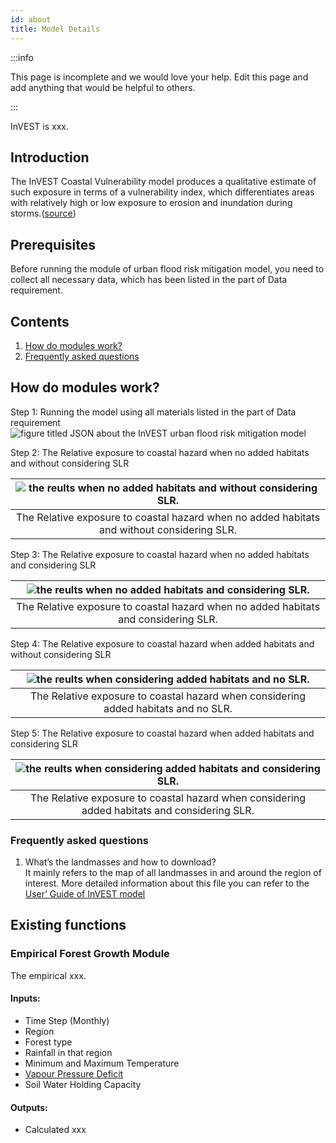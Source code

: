 ```yaml
---
id: about
title: Model Details
---
```


:::info

This page is incomplete and we would love your help. Edit this page and add anything that would be helpful to others.

:::

InVEST is xxx.
## Introduction
The InVEST Coastal Vulnerability model produces a qualitative estimate of such exposure in terms of a vulnerability index, which differentiates areas with relatively high or low exposure to erosion and inundation during storms.([source](https://invest-userguide.readthedocs.io/en/latest/coastal_vulnerability.html))

## Prerequisites

Before running the module of urban flood risk mitigation model, you need to collect all necessary data, which has been listed in the part of Data requirement.

## Contents

1. [How do modules work?](#how-do-modules-work)
2. [Frequently asked questions](#frequently-asked-questions)

## How do modules work?

Step 1: Running the model using all materials listed in the part of Data requirement  
![figure titled `JSON about the InVEST urban flood risk mitigation model`](../../static/img/CV-JSON.png)

Step 2: The Relative exposure to coastal hazard when no added habitats and without considering SLR  

|![the reults when no added habitats and without considering SLR.](../../static/img/cv-no-added-habitats-no-SLR.png) |
|:--:|
| The Relative exposure to coastal hazard when no added habitats and without considering SLR. |

Step 3: The Relative exposure to coastal hazard when no added habitats and considering SLR  

|![the reults when no added habitats and considering SLR.](../../static/img/cv-no-added-habitats-considering-SLR.png) |
|:--:|
| The Relative exposure to coastal hazard when no added habitats and considering SLR. |

Step 4: The Relative exposure to coastal hazard when added habitats and without considering SLR  

|![the reults when considering added habitats and no SLR.](../../static/img/cv-considering-added-habitats-no-SLR.png) |
|:--:|
| The Relative exposure to coastal hazard when considering added habitats and no SLR. |

Step 5: The Relative exposure to coastal hazard when added habitats and considering SLR

|![the reults when considering added habitats and considering SLR.](../../static/img/cv-considering-added-habitats-considering-SLR.png) |
|:--:|
| The Relative exposure to coastal hazard when considering added habitats and considering SLR. |

### Frequently asked questions

1. What’s the landmasses and how to download?  
   It mainly refers to the map of all landmasses in and around the region of interest. More detailed information about this file you can refer to the [User’ Guide of InVEST model](https://storage.googleapis.com/releases.naturalcapitalproject.org/investuserguide/latest/coastal_vulnerability.html#data-needs)

## Existing functions

### Empirical Forest Growth Module

The empirical xxx.

#### Inputs:

- Time Step (Monthly)
- Region
- Forest type
- Rainfall in that region
- Minimum and Maximum Temperature
- [Vapour Pressure Deficit](https://en.wikipedia.org/wiki/Vapour-pressure_deficit)
- Soil Water Holding Capacity

#### Outputs:

- Calculated xxx





